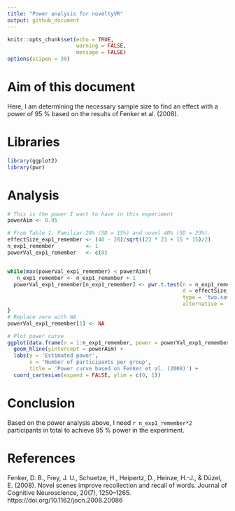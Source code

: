 ```yaml
---
title: "Power analysis for noveltyVR"
output: github_document
---
```


```r
knitr::opts_chunk$set(echo = TRUE, 
                      warning = FALSE, 
                      message = FALSE)
options(scipen = 30)
```

# Aim of this document
Here, I am determining the necessary sample size to find an effect with a power of 95 % based on the results of Fenker et al. (2008). 

# Libraries
```r
library(ggplot2)
library(pwr)
```

# Analysis
```r
# This is the power I want to have in this experiment
powerAim <- 0.95 

# From Table 1: Familiar 28% (SD = 15%) and novel 40% (SD = 23%). 
effectSize_exp1_remember <- (40 - 28)/sqrt((23 * 23 + 15 * 15)/2)
n_exp1_remember          <- 1
powerVal_exp1_remember   <- c(0)


while(max(powerVal_exp1_remember) < powerAim){
   n_exp1_remember <- n_exp1_remember + 1
  powerVal_exp1_remember[n_exp1_remember] <- pwr.t.test(n = n_exp1_remember,
                                                        d = effectSize_exp1_remember,
                                                        type = 'two.sample',
                                                        alternative = 'greater')$power
}
# Replace zero with NA
powerVal_exp1_remember[1] <- NA

# Plot power curve
ggplot(data.frame(n = 1:n_exp1_remember, power = powerVal_exp1_remember), aes(x = n, y = power)) + geom_line() + 
  geom_hline(yintercept = powerAim) +
  labs(y = 'Estimated power', 
       x = 'Number of participants per group', 
       title = 'Power curve based on Fenker et al. (2008)') + 
  coord_cartesian(expand = FALSE, ylim = c(0, 1))
``` 


# Conclusion
Based on the power analysis above, I need `r n_exp1_remember*2` participants in total to achieve 95 % power in the experiment. 


# References
Fenker, D. B., Frey, J. U., Schuetze, H., Heipertz, D., Heinze, H.-J., & Düzel, E. (2008). Novel scenes improve recollection and recall of words. Journal of Cognitive Neuroscience, 20(7), 1250–1265. https://doi.org/10.1162/jocn.2008.20086